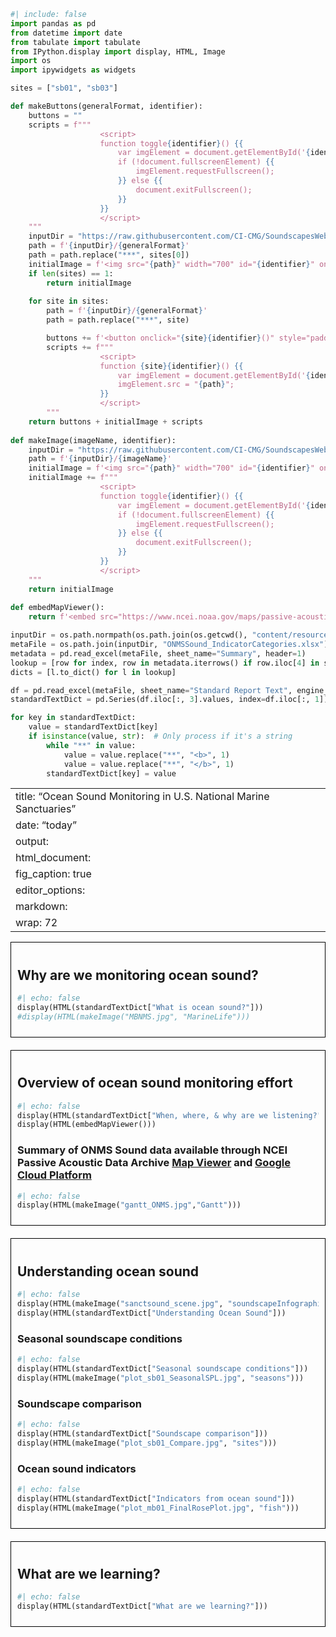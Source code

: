 ```python
#| include: false
import pandas as pd
from datetime import date
from tabulate import tabulate
from IPython.display import display, HTML, Image
import os
import ipywidgets as widgets

sites = ["sb01", "sb03"]

def makeButtons(generalFormat, identifier):
    buttons = ""
    scripts = f"""
                    <script>
                    function toggle{identifier}() {{
                        var imgElement = document.getElementById('{identifier}');
                        if (!document.fullscreenElement) {{
                            imgElement.requestFullscreen();
                        }} else {{
                            document.exitFullscreen();
                        }}
                    }}
                    </script>
    """
    inputDir = "https://raw.githubusercontent.com/CI-CMG/SoundscapesWebsite/refs/heads/main/content/resources"
    path = f'{inputDir}/{generalFormat}'
    path = path.replace("***", sites[0])
    initialImage = f'<img src="{path}" width="700" id="{identifier}" onclick="this.requestFullscreen()">'
    if len(sites) == 1:
        return initialImage
    
    for site in sites:
        path = f'{inputDir}/{generalFormat}'
        path = path.replace("***", site)

        buttons += f'<button onclick="{site}{identifier}()" style="padding: 10px; color: white; margin: 4px 4px; background-color: #008CBA;">{site}</button>'
        scripts += f"""
                    <script>
                    function {site}{identifier}() {{
                        var imgElement = document.getElementById('{identifier}');
                        imgElement.src = "{path}";
                    }}
                    </script>
        """
    return buttons + initialImage + scripts
  
def makeImage(imageName, identifier):
    inputDir = "https://raw.githubusercontent.com/CI-CMG/SoundscapesWebsite/refs/heads/main/content/resources"
    path = f'{inputDir}/{imageName}'
    initialImage = f'<img src="{path}" width="700" id="{identifier}" onclick="toggle{identifier}()">'
    initialImage += f"""
                    <script>
                    function toggle{identifier}() {{
                        var imgElement = document.getElementById('{identifier}');
                        if (!document.fullscreenElement) {{
                            imgElement.requestFullscreen();
                        }} else {{
                            document.exitFullscreen();
                        }}
                    }}
                    </script>
    """
    return initialImage
  
def embedMapViewer():
    return f'<embed src="https://www.ncei.noaa.gov/maps/passive-acoustic-data/" style="width:900px; height: 800px;">'

inputDir = os.path.normpath(os.path.join(os.getcwd(), "content/resources"))
metaFile = os.path.join(inputDir, "ONMSSound_IndicatorCategories.xlsx")
metadata = pd.read_excel(metaFile, sheet_name="Summary", header=1)
lookup = [row for index, row in metadata.iterrows() if row.iloc[4] in sites]
dicts = [l.to_dict() for l in lookup]

df = pd.read_excel(metaFile, sheet_name="Standard Report Text", engine_kwargs={'keep_links': True})
standardTextDict = pd.Series(df.iloc[:, 3].values, index=df.iloc[:, 1]).to_dict()

for key in standardTextDict:
    value = standardTextDict[key]
    if isinstance(value, str):  # Only process if it's a string
        while "**" in value:
            value = value.replace("**", "<b>", 1)
            value = value.replace("**", "</b>", 1)
        standardTextDict[key] = value
```

---
title: "Ocean Sound Monitoring in U.S. National Marine Sanctuaries"
date: "today"
output: 
  html_document: 
    fig_caption: true
editor_options: 
  markdown: 
    wrap: 72
---

::: {style="border: 1px solid black; padding: 10px; margin-bottom: 20px;"}
## Why are we monitoring ocean sound?
```python
#| echo: false
display(HTML(standardTextDict["What is ocean sound?"]))
#display(HTML(makeImage("MBNMS.jpg", "MarineLife")))
```
:::

::: {style="border: 1px solid black; padding: 10px; margin-bottom: 20px;"}
## Overview of ocean sound monitoring effort
```python
#| echo: false
display(HTML(standardTextDict["When, where, & why are we listening?"]))
display(HTML(embedMapViewer()))
```
### Summary of ONMS Sound data available through NCEI Passive Acoustic Data Archive <a href="https://www.ncei.noaa.gov/maps/passive-acoustic-data/">Map Viewer</a> and <a href="https://console.cloud.google.com/storage/browser/noaa-passive-bioacoustic?invt=AbwKlA">Google Cloud Platform</a>  
```python
#| echo: false
display(HTML(makeImage("gantt_ONMS.jpg","Gantt")))
```
:::

::: {style="border: 1px solid black; padding: 10px; margin-bottom: 20px;"}
## Understanding ocean sound
```python
#| echo: false
display(HTML(makeImage("sanctsound_scene.jpg", "soundscapeInfographic")))
display(HTML(standardTextDict["Understanding Ocean Sound"]))
```
### Seasonal soundscape conditions
```python
#| echo: false
display(HTML(standardTextDict["Seasonal soundscape conditions"]))
display(HTML(makeImage("plot_sb01_SeasonalSPL.jpg", "seasons")))
```
### Soundscape comparison
```python
#| echo: false
display(HTML(standardTextDict["Soundscape comparison"]))
display(HTML(makeImage("plot_sb01_Compare.jpg", "sites")))
```
### Ocean sound indicators
```python
#| echo: false
display(HTML(standardTextDict["Indicators from ocean sound"]))
display(HTML(makeImage("plot_mb01_FinalRosePlot.jpg", "fish")))
```
:::

::: {style="border: 1px solid black; padding: 10px; margin-bottom: 20px;"}
## What are we learning?
```python
#| echo: false
display(HTML(standardTextDict["What are we learning?"]))
```
:::
